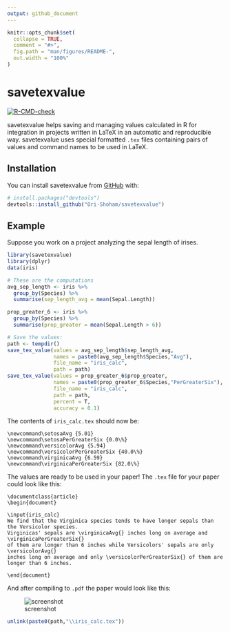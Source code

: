 ```yaml
---
output: github_document
---
```


<!-- README.md is generated from README.Rmd. Please edit that file -->

```r
knitr::opts_chunk$set(
  collapse = TRUE,
  comment = "#>",
  fig.path = "man/figures/README-",
  out.width = "100%"
)
```

# savetexvalue

<!-- badges: start -->
[![R-CMD-check](https://github.com/Ori-Shoham/savetolyx/actions/workflows/R-CMD-check.yaml/badge.svg)](https://github.com/Ori-Shoham/savetolyx/actions/workflows/R-CMD-check.yaml)
<!-- badges: end -->

savetexvalue helps saving and managing values calculated in R for integration in
projects written in LaTeX in an automatic and reproducible way. savetexvalue
uses special formatted `.tex` files containing pairs of values and command
names to be used in LaTeX.


## Installation

You can install savetexvalue from [GitHub](https://github.com/) with:

``` r
# install.packages("devtools")
devtools::install_github("Ori-Shoham/savetexvalue")
```

## Example

Suppose you work on a project analyzing the sepal length of irises. 
```r
library(savetexvalue)
library(dplyr)
data(iris)

# These are the computations
avg_sep_length <- iris %>% 
  group_by(Species) %>% 
  summarise(sep_length_avg = mean(Sepal.Length))

prop_greater_6 <- iris %>% 
  group_by(Species) %>% 
  summarise(prop_greater = mean(Sepal.Length > 6))

# Save the values:
path <- tempdir()
save_tex_value(values = avg_sep_length$sep_length_avg,
               names = paste0(avg_sep_length$Species,"Avg"),
               file_name = "iris_calc",
               path = path)
save_tex_value(values = prop_greater_6$prop_greater,
               names = paste0(prop_greater_6$Species,"PerGreaterSix"),
               file_name = "iris_calc",
               path = path,
               percent = T,
               accuracy = 0.1)
```

The contents of `iris_calc.tex` should now be:

```{}
\newcommand\setosaAvg {5.01}
\newcommand\setosaPerGreaterSix {0.0\%}
\newcommand\versicolorAvg {5.94}
\newcommand\versicolorPerGreaterSix {40.0\%}
\newcommand\virginicaAvg {6.59}
\newcommand\virginicaPerGreaterSix {82.0\%}
```

The values are ready to be used in your paper! The `.tex` file for your paper could look like this:

```{}
\documentclass{article}
\begin{document}

\input{iris_calc}
We find that the Virginica species tends to have longer sepals than the Versicolor species.
Virginicas' sepals are \virginicaAvg{} inches long on average and \virginicaPerGreaterSix{}
of them are longer than 6 inches while Versicolors' sepals are only \versicolorAvg{}
inches long on average and only \versicolorPerGreaterSix{} of them are longer than 6 inches.

\end{document}
```

And after compiling to `.pdf` the paper would look like this:


![screenshot](man/figures/README-example.PNG)


```r
unlink(paste0(path,"\\iris_calc.tex"))
```
